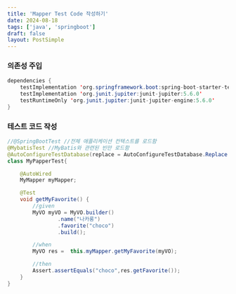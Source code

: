 ```yaml
---
title: 'Mapper Test Code 작성하기'
date: 2024-08-18
tags: ['java', 'springboot']
draft: false
layout: PostSimple
---
```


### 의존성 주입

```java
dependencies {
    testImplementation 'org.springframework.boot:spring-boot-starter-test'
    testImplementation 'org.junit.jupiter:junit-jupiter:5.6.0'
    testRuntimeOnly 'org.junit.jupiter:junit-jupiter-engine:5.6.0'
}
```

### 테스트 코드 작성

```java
//@SpringBootTest //전체 애플리케이션 컨텍스트를 로드함
@MybatisTest //MyBatis와 관련된 빈만 로드함
@AutoConfigureTestDatabase(replace = AutoConfigureTestDatabase.Replace.NONE) //DataSource를 교체하지 않고 실제 연결된 DB 사용
class MyPapperTest{

    @AutoWired
    MyMapper myMapper;

    @Test
    void getMyFavorite() {
        //given
        MyVO myVO = MyVO.builder()
                .name("나카롱")
                .favorite("choco")
                .build();

        //when
        MyVO res =  this.myMapper.getMyFavorite(myVO);

        //then
        Assert.assertEquals("choco",res.getFavorite());
    }
}

```
